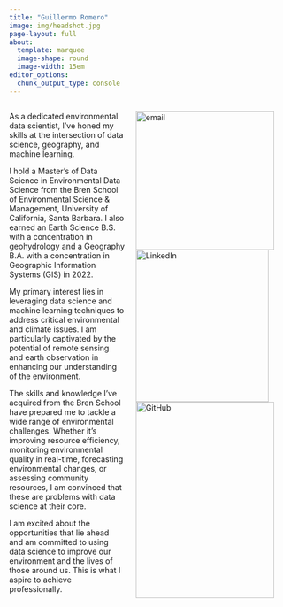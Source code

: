 ```yaml
---
title: "Guillermo Romero"
image: img/headshot.jpg
page-layout: full
about: 
  template: marquee
  image-shape: round
  image-width: 15em
editor_options: 
  chunk_output_type: console
---
```



<div style="display: flex; justify-content: space-between;">
  <div style="flex: 1;">
  <p>
   As a dedicated environmental data scientist, I've honed my skills at the intersection of data science, geography, and machine learning.
   
   I hold a Master's of Data Science in Environmental Data Science from the Bren School of Environmental Science & Management, University of California, Santa Barbara. I also earned an Earth Science B.S. with a concentration in geohydrology and a Geography B.A. with a concentration in Geographic Information Systems (GIS) in 2022.
   
   My primary interest lies in leveraging data science and machine learning techniques to address critical environmental and climate issues. I am particularly captivated by the potential of remote sensing and earth observation in enhancing our understanding of the environment.
   
   The skills and knowledge I've acquired from the Bren School have prepared me to tackle a wide range of environmental challenges. Whether it's improving resource efficiency, monitoring environmental quality in real-time, forecasting environmental changes, or assessing community resources, I am convinced that these are problems with data science at their core.
   
   I am excited about the opportunities that lie ahead and am committed to using data science to improve our environment and the lives of those around us. This is what I aspire to achieve professionally.
   </p>
</div>

<div style="flex: 0 0 275px; margin-left: 20px; display: flex; flex-direction: column;">
 <a href="mailto:romero61@bren.ucsb.edu">
    <img src="img/email-13752.png" alt="email" width=250 height=250>
  </a>
  <a href="https://www.linkedin.com/in/romero61">
    <img src="img/linkedin-badge.png" alt="LinkedIn" width=240 height=275>
  </a>
  <a href="https://github.com/romero61">
    <img src="img/git-badge.png" alt="GitHub" width=250 height=355>
  </a>
</div>
</div>









